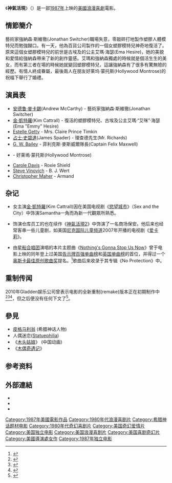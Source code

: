 {{Link style|time=2015-12-13T14:43:21+00:00}}
{{noteTA
|T=zh-hans:神气活现; zh-cn:神气活现; zh-tw:神氣活現; zh-hk:穿梭夢美人;
|G1=Show
|1=zh-hans:神气活现; zh-cn:神气活现; zh-tw:神氣活現; zh-hk:穿梭夢美人;
|2=zh-tw:神氣活現2;zh-hant:神氣活現2;zh-cn:木头美人;zh-hans:木头美人;zh-hk:穿梭夢美人2;

}}
{{Infobox_Film
| name = 神氣活現
| original_name = Mannequin
| image = Mannequin movie poster.jpg 
| caption = 電影海報 
| director = [[:en:Michael_Gottlieb|Michael Gottlieb]] 
| writer = [[:en:Michael_Gottlieb|Michael Gottlieb]]<br />[[:en:Edward_Rugoff|Edward Rugoff]] 
| starring = [[安德鲁·麦卡锡|安德鲁·麦卡锡]]<br />[[金·凱特羅|金·凱特羅]]<br />[[:en:Estelle_Getty|Estelle Getty]]<br />[[占士·史碧達|占士·史碧達]]<br />[[:en:G._W._Bailey|G. W. Bailey]]<br />[[:en:Steve_Vinovich|Steve Vinovich]] 
| producer = [[:en:Art_Levinson|Art Levinson]]<br />[[:en:Edward_Rugoff|Edward Rugoff]]（執行）
| music = [[:en:Sylvester_Levay|Sylvester Levay]] 
| cinematography = [[:en:Tim_Suhrstedt|Tim Suhrstedt]] 
| editing = 理查德·哈尔赛([[:en:Richard_Halsey|Richard Halsey]])，弗兰克·E·吉么内兹([[:en:Frank_E._Jimenez|Frank E. Jimenez]])
| distributor = [[二十世紀福斯|二十世紀福斯]]<br />[[米高梅公司|米高梅公司]]（DVD） 
| released = 1987年2月13日（美國） 
| runtime = 90分鐘
| country = {{USA}} 
| language = 英語
| budget = 数据不详
| amg_id = 1:31327 
| imdb_id = 0093493 
| followed_by = 《[[神氣活現2|神氣活現2]]》
| hk_name        = 穿梭夢美人
| tw_name        = 神氣活現
}}
《'''神氣活現'''》（{{lang-en|''Mannequin''}}）是一部[[1987年電影|1987年]]上映的[[美國電影|美國]][[浪漫喜劇|浪漫喜劇]]電影。
== 情節簡介 ==

藝術家強納森·斯維徹(Jonathan Switcher)職場失意，零敲碎打地製作塑膠人體模特兒而勉強餬口。有一天，他為百貨公司製作的一個女塑膠模特兒神奇地復活了。原來這個女塑膠模特兒的前世是古埃及的公主艾瑪·海瑟(Ema Hesire)，她的美貌和愛情給強納森帶来了新的創作靈感。艾瑪和強納森獨處的時候就是個活生生的美女，而有第三者在場的時候她就變回塑膠模特兒，這讓強納森有了很多有驚無險的經歷。有情人終成眷屬，最後兩人在朋友好莱坞·蒙托斯(Hollywood Montrose)的祝福下舉行了婚禮。

== 演員表 ==

* [[安德鲁·麥卡錫|安德鲁·麥卡錫]](Andrew McCarthy) - 藝術家強納森·斯維徹(Jonathan Switcher)
* [[金·凱特羅|金·凱特羅]](Kim Cattrall) - 復活的塑膠模特兒、古埃及公主艾瑪·“艾咪”·海瑟(Ema "Emmy" Hesire)
* [[:en:Estelle_Getty|Estelle Getty]] - Mrs. Claire Prince Timkin
* [[占士·史碧達|占士·史碧達]](James Spader) - 理查德先生(Mr. Richards)
* [[:en:G._W._Bailey|G. W. Bailey]] - 菲利克斯·麥斯威爾隊長(Captain Felix Maxwell)
* {{link-en|米沙可·泰勒|Meshach Taylor}} - 好莱塢·蒙托斯(Hollywood Montrose)
* [[:en:Carole_Davis|Carole Davis]] - Roxie Shield
* [[:en:Steve_Vinovich|Steve Vinovich]] - B. J. Wert
* [[:en:Christopher_Maher|Christopher Maher]] - Armand

== 杂记 ==

* 女主演[[金·凱特羅|金·凱特羅]](Kim Cattrall)因在美国电视剧《[[慾望城市|慾望城市]]》（Sex and the City）中饰演Samantha一角而為新一代觀眾所熟悉。

* 饰演仓库员工的{{link-en|安德鲁·希尔·纽曼|Andrew Hill Newman}}也在续作《[[神氣活現2|神氣活現2]]》中饰演了一名商场保安。他后来也经常客串一些儿童剧，如美国[[尼克国际儿童频道|尼克国际儿童频道]]2007年开播的电视剧《[[爱卡莉|爱卡莉]]》。

* 由[[星船合唱团|星船合唱团]]演唱的本片主题曲《[[Nothing's_Gonna_Stop_Us_Now|Nothing's Gonna Stop Us Now]]》曾于电影上映的同年登上过美国[[告示牌百强单曲榜|告示牌百强单曲榜]]和[[英国单曲榜|英国单曲榜]]的首位，并得过一个[[奥斯卡最佳原创歌曲奖|奥斯卡最佳原创歌曲奖]]提名。<ref>{{cite web|url=http://awardsdatabase.oscars.org/ampas_awards/BasicSearch?action=searchLink&displayType=1&BSCategoryExact=1600&BSFromYear=60|title=60th Academy Awards for Best Original Song|publisher=The Academy Awards of Motion Picture Arts and Sciences|accessdate=14 May 2013|deadurl=yes|archiveurl=https://archive.is/20120530225135/http://awardsdatabase.oscars.org/ampas_awards/BasicSearch?action=searchLink&displayType=1&BSCategoryExact=1600&BSFromYear=60|archivedate=2012年5月30日}}</ref>歌曲后来收录于其专辑《No Protection》中。

== 重制传闻 ==

2010年Gladden娱乐公司曾表示电影的全新重制(remake)版本正在初期制作中<ref>{{cite web|last=Vena|first=Jocelyn|title=A 'Mannequin' Movie Remake Is In The Works And We Think Zac Efron Should Star!|url=http://hollywoodcrush.mtv.com/2010/01/08/a-mannequin-movie-remake-is-in-the-works-and-we-think-zac-efron-should-star/|publisher=MTV|accessdate=14 May 2013|date=8 January 2010|archive-date=2015-09-15|archive-url=https://web.archive.org/web/20150915164913/http://hollywoodcrush.mtv.com/2010/01/08/a-mannequin-movie-remake-is-in-the-works-and-we-think-zac-efron-should-star/|dead-url=no}}</ref><ref>{{cite web|title=Mannequin Getting Remade And Why You Should Love It|url=http://www.cinemablend.com/new/Mannequin-Getting-Remade-And-Why-You-Should-Love-It-16455.html|publisher=Cinema Blend|accessdate=14 May 2013|archive-date=2019-12-02|archive-url=https://web.archive.org/web/20191202084714/https://www.cinemablend.com/new/Mannequin-Getting-Remade-And-Why-You-Should-Love-It-16455.html|dead-url=no}}</ref><ref>{{cite web|title=Exclusive: Mannequin Redressed!|url=http://moviehole.net/201022708-exclusive-mannequin-redressed|publisher=Moviehole|accessdate=14 May 2013|archive-url=https://web.archive.org/web/20140314115808/http://moviehole.net/201022708-exclusive-mannequin-redressed|archive-date=2014-03-14|dead-url=yes}}</ref>，但之后便没有任何下文了<ref>{{cite web|last=Rollo|first=Sarah|title='Mannequin' remake in 'early development'|url=http://www.digitalspy.co.uk/movies/news/a195161/mannequin-remake-in-early-development.html|work=Digital Spy|accessdate=15 May 2013|date=9 January 2010|archive-date=2015-09-24|archive-url=https://web.archive.org/web/20150924063532/http://www.digitalspy.co.uk/movies/news/a195161/mannequin-remake-in-early-development.html|dead-url=no}}</ref>。

== 參見 ==

* [[皮格马利翁|皮格马利翁]] (希腊神话人物)
* 人偶迷恋([[:en:Agalmatophilia|Statuephilia]])
* 《[[木头姑娘|木头姑娘]]》 (中国动画)
* 《[[木偶奇遇记|木偶奇遇记]]》

== 参考资料 ==
{{reflist}}

== 外部連結 ==

{{wikiquote|Mannequin}}
* {{imdb title|id=0093493|title=Mannequin}}
* {{amg title|id=1:31327|title=Mannequin}}
* {{rotten-tomatoes|id=1013259-mannequin|title=Mannequin}}

[[Category:1987年美國電影作品|Category:1987年美國電影作品]]
[[Category:1980年代浪漫喜剧片|Category:1980年代浪漫喜剧片]]
[[Category:希腊神话题材电影|Category:希腊神话题材电影]]
[[Category:1980年代奇幻喜剧片|Category:1980年代奇幻喜剧片]]
[[Category:美国奇幻爱情片|Category:美国奇幻爱情片]]
[[Category:美国独立电影|Category:美国独立电影]]
[[Category:美国浪漫喜剧片|Category:美国浪漫喜剧片]]
[[Category:美国喜剧奇幻片|Category:美国喜剧奇幻片]]
[[Category:美國導演處女作|Category:美國導演處女作]]
[[Category:1987年独立电影|Category:1987年独立电影]]